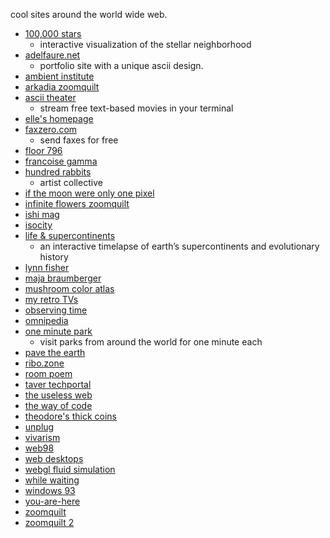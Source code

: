 
cool sites around the world wide web.

- [100,000 stars](https://stars.chromeexperiments.com/)
  - interactive visualization of the stellar neighborhood
- [adelfaure.net](https://adelfaure.net/)
  - portfolio site with a unique ascii design.
- [ambient institute](https://ambient.institute/index.html)
- [arkadia zoomquilt](https://zzz.arkadia.xyz/)
- [ascii theater](https://ascii.theater/)
  - stream free text-based movies in your terminal
- [elle's homepage](https://ellesho.me/page/)
- [faxzero.com](https://faxzero.com)
  - send faxes for free
- [floor 796](https://floor796.com)
- [francoise gamma](https://francoisegamma.cat/)
- [hundred rabbits](https://100r.co/site/home.html)
  - artist collective
- [if the moon were only one pixel](https://joshworth.com/dev/pixelspace/pixelspace_solarsystem.html)
- [infinite flowers zoomquilt](https://infiniteflowers.net/)
- [ishi mag](https://ishi.place/)
- [isocity](https://victorribeiro.com/isocity)
- [life & supercontinents](https://szupie.github.io/supercontinents/)
  - an interactive timelapse of earth’s supercontinents and evolutionary history
- [lynn fisher](https://lynnandtonic.com/)
- [maja braumberger](https://majabraumberger.com/)
- [mushroom color atlas](https://mushroomcoloratlas.com)
- [my retro TVs](https://www.myretrotvs.com/)
- [observing time](https://observingtime.cam/)
- [omnipedia](https://omnipedia.app/)
- [one minute park](https://oneminutepark.tv/)
  - visit parks from around the world for one minute each
- [pave the earth](https://alt.pavethe.earth/)
- [ribo.zone](https://ribo.zone/)
- [room poem](https://a-rooms-dream.netlify.app/)
- [taver techportal](https://taver.techstream.site)
- [the useless web](https://theuselessweb.com/)
- [the way of code](https://www.thewayofcode.com/)
- [theodore's thick coins](https://thick-coins.net/)
- [unplug](https://unplug.red/)
- [vivarism](https://vivarism.net/)
- [web98](https://zigzag1001.github.io/web98/)
- [web desktops](https://simone.computer/#/webdesktops)
- [webgl fluid simulation](https://paveldogreat.github.io/WebGL-Fluid-Simulation/)
- [while waiting](https://www.whilewaitingwaithere.com/)
- [windows 93](https://www.windows93.net/)
- [you-are-here](https://s-n-d.si/index.html)
- [zoomquilt](https://zzz.zoomquilt.org/)
- [zoomquilt 2](https://zzz.zoomquilt2.com/)
